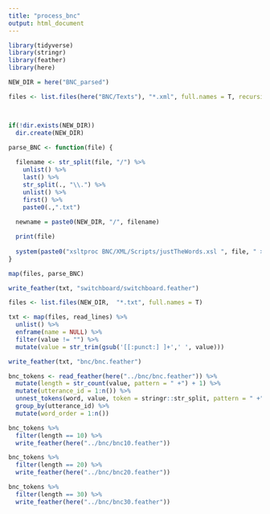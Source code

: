 ```yaml
---
title: "process_bnc"
output: html_document
---
```


```r
library(tidyverse)
library(stringr)
library(feather)
library(here)

NEW_DIR = here("BNC_parsed")
```

```r
files <- list.files(here("BNC/Texts"), "*.xml", full.names = T, recursive = T)



if(!dir.exists(NEW_DIR))
  dir.create(NEW_DIR)

parse_BNC <- function(file) {
  
  filename <- str_split(file, "/") %>% 
    unlist() %>% 
    last() %>% 
    str_split(., "\\.") %>%
    unlist() %>%
    first() %>%
    paste0(.,".txt")
  
  newname = paste0(NEW_DIR, "/", filename)

  print(file)
  
  system(paste0("xsltproc BNC/XML/Scripts/justTheWords.xsl ", file, " > ", newname))
}

map(files, parse_BNC)

write_feather(txt, "switchboard/switchboard.feather")
```

```r
files <- list.files(NEW_DIR,  "*.txt", full.names = T)

txt <- map(files, read_lines) %>%
  unlist() %>%
  enframe(name = NULL) %>%
  filter(value != "") %>%
  mutate(value = str_trim(gsub('[[:punct:] ]+',' ', value)))

write_feather(txt, "bnc/bnc.feather")
```

```r
bnc_tokens <- read_feather(here("../bnc/bnc.feather")) %>%
  mutate(length = str_count(value, pattern = " +") + 1) %>% 
  mutate(utterance_id = 1:n()) %>%
  unnest_tokens(word, value, token = stringr::str_split, pattern = " +") %>%
  group_by(utterance_id) %>%
  mutate(word_order = 1:n()) 

bnc_tokens %>%
  filter(length == 10) %>%
  write_feather(here("../bnc/bnc10.feather"))

bnc_tokens %>%
  filter(length == 20) %>%
  write_feather(here("../bnc/bnc20.feather"))

bnc_tokens %>%
  filter(length == 30) %>%
  write_feather(here("../bnc/bnc30.feather"))


```
